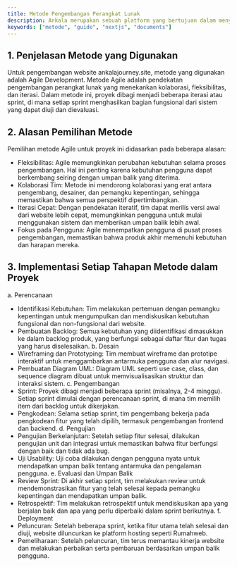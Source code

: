 ---
title: Metode Pengembangan Perangkat Lunak
description: Ankala merupakan sebuah platform yang bertujuan dalam menyediakan layanan jasa tourguide 
keywords: ["metode", "guide", "nextjs", "documents"]
---

## 1. Penjelasan Metode yang Digunakan
Untuk pengembangan website ankalajourney.site, metode yang digunakan adalah Agile Development. Metode Agile adalah pendekatan pengembangan perangkat lunak yang menekankan kolaborasi, fleksibilitas, dan iterasi. Dalam metode ini, proyek dibagi menjadi beberapa iterasi atau sprint, di mana setiap sprint menghasilkan bagian fungsional dari sistem yang dapat diuji dan dievaluasi.

## 2. Alasan Pemilihan Metode
Pemilihan metode Agile untuk proyek ini didasarkan pada beberapa alasan:
- Fleksibilitas: Agile memungkinkan perubahan kebutuhan selama proses pengembangan. Hal ini penting karena kebutuhan pengguna dapat berkembang seiring dengan umpan balik yang diterima.
- Kolaborasi Tim: Metode ini mendorong kolaborasi yang erat antara pengembang, desainer, dan pemangku kepentingan, sehingga memastikan bahwa semua perspektif dipertimbangkan.
- Iterasi Cepat: Dengan pendekatan iteratif, tim dapat merilis versi awal dari website lebih cepat, memungkinkan pengguna untuk mulai menggunakan sistem dan memberikan umpan balik lebih awal.
- Fokus pada Pengguna: Agile menempatkan pengguna di pusat proses pengembangan, memastikan bahwa produk akhir memenuhi kebutuhan dan harapan mereka.

## 3. Implementasi Setiap Tahapan Metode dalam Proyek
a. Perencanaan
- Identifikasi Kebutuhan: Tim melakukan pertemuan dengan pemangku kepentingan untuk mengumpulkan dan mendiskusikan kebutuhan fungsional dan non-fungsional dari website.
- Pembuatan Backlog: Semua kebutuhan yang diidentifikasi dimasukkan ke dalam backlog produk, yang berfungsi sebagai daftar fitur dan tugas yang harus diselesaikan.
b. Desain
- Wireframing dan Prototyping: Tim membuat wireframe dan prototipe interaktif untuk menggambarkan antarmuka pengguna dan alur navigasi.
- Pembuatan Diagram UML: Diagram UML seperti use case, class, dan sequence diagram dibuat untuk memvisualisasikan struktur dan interaksi sistem.
c. Pengembangan
- Sprint: Proyek dibagi menjadi beberapa sprint (misalnya, 2-4 minggu). Setiap sprint dimulai dengan perencanaan sprint, di mana tim memilih item dari backlog untuk dikerjakan.
- Pengkodean: Selama setiap sprint, tim pengembang bekerja pada pengkodean fitur yang telah dipilih, termasuk pengembangan frontend dan backend.
d. Pengujian
- Pengujian Berkelanjutan: Setelah setiap fitur selesai, dilakukan pengujian unit dan integrasi untuk memastikan bahwa fitur berfungsi dengan baik dan tidak ada bug.
- Uji Usability: Uji coba dilakukan dengan pengguna nyata untuk mendapatkan umpan balik tentang antarmuka dan pengalaman pengguna.
e. Evaluasi dan Umpan Balik
- Review Sprint: Di akhir setiap sprint, tim melakukan review untuk mendemonstrasikan fitur yang telah selesai kepada pemangku kepentingan dan mendapatkan umpan balik.
- Retrospektif: Tim melakukan retrospektif untuk mendiskusikan apa yang berjalan baik dan apa yang perlu diperbaiki dalam sprint berikutnya.
f. Deployment
- Peluncuran: Setelah beberapa sprint, ketika fitur utama telah selesai dan diuji, website diluncurkan ke platform hosting seperti Rumahweb.
- Pemeliharaan: Setelah peluncuran, tim terus memantau kinerja website dan melakukan perbaikan serta pembaruan berdasarkan umpan balik pengguna.